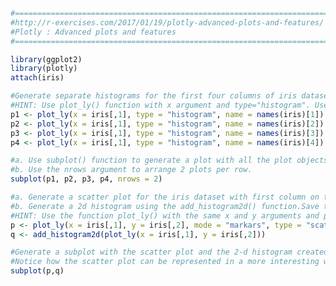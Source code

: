 ```r
#===========================================================================
#http://r-exercises.com/2017/01/19/plotly-advanced-plots-and-features/
#Plotly : Advanced plots and features
#===========================================================================

library(ggplot2)
library(plotly)
attach(iris)

#Generate separate histograms for the first four columns of iris dataset and save the plots in objects p1, p2, p3 and p4.
#HINT: Use plot_ly() function with x argument and type="histogram". Use name argument to give appropriate name for the trace.
p1 <- plot_ly(x = iris[,1], type = "histogram", name = names(iris)[1])
p2 <- plot_ly(x = iris[,1], type = "histogram", name = names(iris)[2])
p3 <- plot_ly(x = iris[,1], type = "histogram", name = names(iris)[3])
p4 <- plot_ly(x = iris[,1], type = "histogram", name = names(iris)[4])

#a. Use subplot() function to generate a plot with all the plot objects from previous exercise as the arguments.
#b. Use the nrows argument to arrange 2 plots per row.
subplot(p1, p2, p3, p4, nrows = 2)

#a. Generate a scatter plot for the iris dataset with first column on the x-axis and second column on the y-axis. Save the plot object.
#b. Generate a 2d histogram using the add_histogram2d() function.Save the plot object.
#HINT: Use the function plot_ly() with the same x and y arguments and pass the plot object to the 2-d histogram function.
p <- plot_ly(x = iris[,1], y = iris[,2], mode = "markars", type = "scatter")
q <- add_histogram2d(plot_ly(x = iris[,1], y = iris[,2]))

#Generate a subplot with the scatter plot and the 2-d histogram created in the previous exercise.
#Notice how the scatter plot can be represented in a more interesting way. Cells in the 2-d histogram are binned and represented with the color on the scale based on the cell population/density.
subplot(p,q)









```


